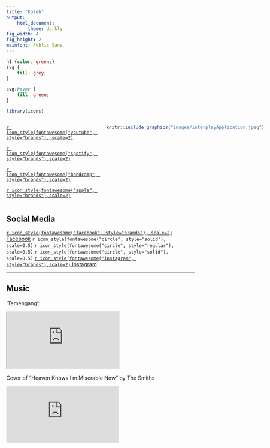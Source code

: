 ```yaml
---
title: "Koleh"
output: 
    html_document:
        theme: darkly
fig_width: 4 
fig_height: 2 
mainfont: Public Sans
---
```


```css
h1 {color: green;}
svg {
    fill: grey;
}

svg:hover {
    fill: green;
}
```

```r
library(icons)
```

:::: {style="display: flex;"}
::: {}
[`r icon_style(fontawesome("youtube", style="brands"), scale=2)`](https://www.youtube.com/channel/UCBdQSepZY38qAxi3vdr5QYQ)

[`r icon_style(fontawesome("spotify", style="brands"),scale=2)`](https://open.spotify.com/artist/5dqd1bEKHSnfzHkf2V3v0J)

[`r icon_style(fontawesome("bandcamp", style="brands"),scale=2)`](https://koleh.bandcamp.com/)

[`r icon_style(fontawesome("apple", style="brands"),scale=2)`](https://music.apple.com/us/artist/koleh/1236599226)


:::
::: {style="padding-right: 20px;"}
\ 

:::

::: {}

```r
knitr::include_graphics("images/interplayApplication.jpeg")
```
:::

::::

## Social Media

[`r icon_style(fontawesome("facebook", style="brands"), scale=2)` Facebook](https://www.facebook.com/KOLEH-1455565198056097)
`r icon_style(fontawesome("circle", style="solid"), scale=0.5)`
`r icon_style(fontawesome("circle", style="regular"), scale=0.5)`
`r icon_style(fontawesome("circle", style="solid"), scale=0.5)`
[`r icon_style(fontawesome("instagram", style="brands"),scale=2)` Instagram](https://www.instagram.com/ukolehle/)


---

<!-- about.html">About</a></li> -->

## Music

'Temengang':

<iframe src="https://bandcamp.com/EmbeddedPlayer/track=3309997253/size=large/bgcol=ffffff/linkcol=0687f5/tracklist=false/transparent=true/" seamless><a href="https://koleh.bandcamp.com/track/temengang">Temengang by Koleh</a></iframe>

Cover of "Heaven Knows I'm Miserable Now" by The Smiths

<iframe id="ytplayer" type="text/html" src="https://www.youtube.com/embed/lQldC_f5WsM" frameborder="0" allow="accelerometer ; autoplay;"></iframe>
